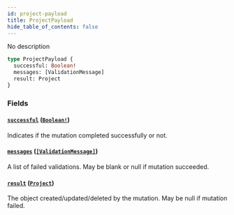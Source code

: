 ```yaml
---
id: project-payload
title: ProjectPayload
hide_table_of_contents: false
---
```



No description

```graphql
type ProjectPayload {
  successful: Boolean!
  messages: [ValidationMessage]
  result: Project
}
```


### Fields

#### [`successful`](#) ([`Boolean!`](/swapi/scalars/boolean))

Indicates if the mutation completed successfully or not.


#### [`messages`](#) ([`[ValidationMessage]`](/swapi/objects/validation-message))

A list of failed validations. May be blank or null if mutation succeeded.


#### [`result`](#) ([`Project`](/swapi/objects/project))

The object created/updated/deleted by the mutation. May be null if mutation failed.
